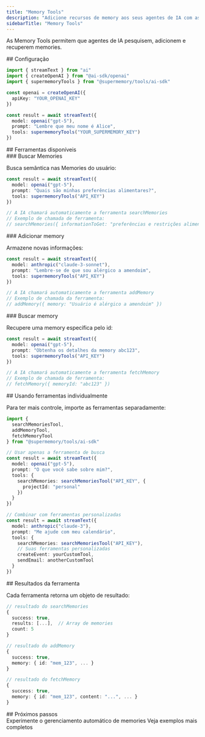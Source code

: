 ```yaml
---
title: "Memory Tools"
description: "Adicione recursos de memory aos seus agentes de IA com as ferramentas do Vercel AI SDK"
sidebarTitle: "Memory Tools"
---
```


As Memory Tools permitem que agentes de IA pesquisem, adicionem e recuperem memories.

<div id="setup">
  ## Configuração
</div>

```typescript
import { streamText } from "ai"
import { createOpenAI } from "@ai-sdk/openai"
import { supermemoryTools } from "@supermemory/tools/ai-sdk"

const openai = createOpenAI({
  apiKey: "YOUR_OPENAI_KEY"
})

const result = await streamText({
  model: openai("gpt-5"),
  prompt: "Lembre que meu nome é Alice",
  tools: supermemoryTools("YOUR_SUPERMEMORY_KEY")
})
```

<div id="available-tools">
  ## Ferramentas disponíveis
</div>

<div id="search-memories">
  ### Buscar Memories
</div>

Busca semântica nas Memories do usuário:

```typescript
const result = await streamText({
  model: openai("gpt-5"),
  prompt: "Quais são minhas preferências alimentares?",
  tools: supermemoryTools("API_KEY")
})

// A IA chamará automaticamente a ferramenta searchMemories
// Exemplo de chamada de ferramenta:
// searchMemories({ informationToGet: "preferências e restrições alimentares" })
```

<div id="add-memory">
  ### Adicionar memory
</div>

Armazene novas informações:

```typescript
const result = await streamText({
  model: anthropic("claude-3-sonnet"),
  prompt: "Lembre-se de que sou alérgico a amendoim",
  tools: supermemoryTools("API_KEY")
})

// A IA chamará automaticamente a ferramenta addMemory
// Exemplo de chamada da ferramenta:
// addMemory({ memory: "Usuário é alérgico a amendoim" })
```

<div id="fetch-memory">
  ### Buscar memory
</div>

Recupere uma memory específica pelo id:

```typescript
const result = await streamText({
  model: openai("gpt-5"),
  prompt: "Obtenha os detalhes da memory abc123",
  tools: supermemoryTools("API_KEY")
})

// A IA chamará automaticamente a ferramenta fetchMemory
// Exemplo de chamada de ferramenta:
// fetchMemory({ memoryId: "abc123" })
```

<div id="using-individual-tools">
  ## Usando ferramentas individualmente
</div>

Para ter mais controle, importe as ferramentas separadamente:

```typescript
import {
  searchMemoriesTool,
  addMemoryTool,
  fetchMemoryTool
} from "@supermemory/tools/ai-sdk"

// Usar apenas a ferramenta de busca
const result = await streamText({
  model: openai("gpt-5"),
  prompt: "O que você sabe sobre mim?",
  tools: {
    searchMemories: searchMemoriesTool("API_KEY", {
      projectId: "personal"
    })
  }
})

// Combinar com ferramentas personalizadas
const result = await streamText({
  model: anthropic("claude-3"),
  prompt: "Me ajude com meu calendário",
  tools: {
    searchMemories: searchMemoriesTool("API_KEY"),
    // Suas ferramentas personalizadas
    createEvent: yourCustomTool,
    sendEmail: anotherCustomTool
  }
})
```

<div id="tool-results">
  ## Resultados da ferramenta
</div>

Cada ferramenta retorna um objeto de resultado:

```typescript
// resultado do searchMemories
{
  success: true,
  results: [...],  // Array de memories
  count: 5
}

// resultado do addMemory
{
  success: true,
  memory: { id: "mem_123", ... }
}

// resultado do fetchMemory
{
  success: true,
  memory: { id: "mem_123", content: "...", ... }
}
```

<div id="next-steps">
  ## Próximos passos
</div>

<CardGroup cols={2}>
  <Card title="Infinite Chat" icon="infinity" href="/pt-BR/ai-sdk/infinite-chat">
    Experimente o gerenciamento automático de memories
  </Card>

  <Card title="Exemplos" icon="code" href="/pt-BR/cookbook/ai-sdk-integration">
    Veja exemplos mais completos
  </Card>
</CardGroup>